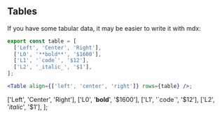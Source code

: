 ## Tables

If you have some tabular data, it may be easier to write it with mdx:

```jsx MDX
export const table = [
  ['Left', 'Center', 'Right'],
  ['L0', '**bold**', '$1600'],
  ['L1', '`code`', '$12'],
  ['L2', '_italic_', '$1'],
];

<Table align={['left', 'center', 'right']} rows={table} />;
```

  ['Left', 'Center', 'Right'],
  ['L0', '**bold**', '$1600'],
  ['L1', '`code`', '$12'],
  ['L2', '_italic_', '$1'],
];

<Table align={['left', 'center', 'right']} rows={table} />
